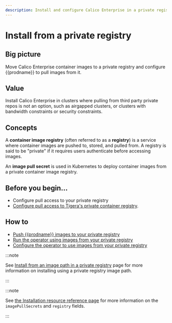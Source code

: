 ```yaml
---
description: Install and configure Calico Enterprise in a private registry.
---
```



# Install from a private registry

## Big picture

Move Calico Enterprise container images to a private registry and configure {{prodname}} to pull images from it.

## Value

Install Calico Enterprise in clusters where pulling from third party private repos is not an option, such as airgapped clusters, or clusters with bandwidth constraints or security constraints.

## Concepts

A **container image registry** (often referred to as a **registry**) is a service where container images are pushed to, stored, and pulled from. A registry is said to be "private" if it requires users authenticate before accessing images.

An **image pull secret** is used in Kubernetes to deploy container images from a private container image registry.

## Before you begin...

- Configure pull access to your private registry
- [Configure pull access to Tigera's private container registry](../calico-enterprise.mdx#get-private-registry-credentials-and-license-key).

## How to

- [Push {{prodname}} images to your private registry](#push-calico-enterprise-images-to-your-private-registry)
- [Run the operator using images from your private registry](#run-the-operator-using-images-from-your-private-registry)
- [Configure the operator to use images from your private registry](#configure-the-operator-to-use-images-from-your-private-registry)

<PrivateRegistryRegularTemp />

:::note

See [Install from an image path in a private registry](private-registry-image-path.mdx#big-picture) page for more information on installing using a private registry image path.

:::

:::note

See [the Installation resource reference page](../../../reference/installation/api.mdx) for more information on the `imagePullSecrets` and `registry` fields.

:::
